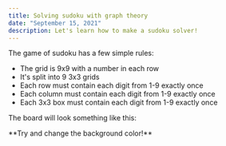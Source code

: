```yaml
---
title: Solving sudoku with graph theory
date: "September 15, 2021"
description: Let's learn how to make a sudoku solver!
---
```


The game of sudoku has a few simple rules:
- The grid is 9x9 with a number in each row
- It's split into 9 3x3 grids
- Each row must contain each digit from 1-9 exactly once
- Each column must contain each digit from 1-9 exactly once
- Each 3x3 box must contain each digit from 1-9 exactly once

The board will look something like this:

<div style={{padding: '20px', backgroundColor: 'tomato', color: 'black' }}>
  **Try and change the background color!**
</div>